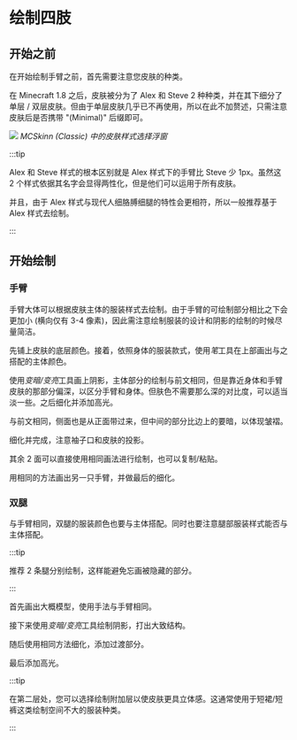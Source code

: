 # 绘制四肢

## 开始之前

在开始绘制手臂之前，首先需要注意您皮肤的种类。

在 Minecraft 1.8 之后，皮肤被分为了 Alex 和 Steve 2 种种类，并在其下细分了单层 / 双层皮肤。但由于单层皮肤几乎已不再使用，所以在此不加赘述，只需注意皮肤后是否携带 "(Minimal)" 后缀即可。

![](skin-type-selecting-page-cn.png)
*MCSkinn (Classic) 中的皮肤样式选择浮窗*

:::tip

Alex 和 Steve 样式的根本区别就是 Alex 样式下的手臂比 Steve 少 1px。虽然这 2 个样式依据其名字会显得两性化，但是他们可以运用于所有皮肤。

并且，由于 Alex 样式与现代人细胳膊细腿的特性会更相符，所以一般推荐基于 Alex 样式去绘制。

:::

## 开始绘制

### 手臂

手臂大体可以根据皮肤主体的服装样式去绘制。由于手臂的可绘制部分相比之下会更加小 (横向仅有 3-4 像素)，因此需注意绘制服装的设计和阴影的绘制的时候尽量简洁。

先铺上皮肤的底层颜色。接着，依照身体的服装款式，使用*笔*工具在上部画出与之搭配的主体颜色。

使用*变暗/变亮*工具画上阴影，主体部分的绘制与前文相同，但是靠近身体和手臂皮肤的那部分偏深，以区分手臂和身体。但肤色不需要那么深的对比度，可以适当淡一些。之后细化并添加高光。

与前文相同，侧面也是从正面带过来，但中间的部分比边上的要暗，以体现皱褶。

细化并完成，注意袖子口和皮肤的投影。

其余 2 面可以直接使用相同画法进行绘制，也可以复制/粘贴。

用相同的方法画出另一只手臂，并做最后的细化。

### 双腿

与手臂相同，双腿的服装颜色也要与主体搭配。同时也要注意腿部服装样式能否与主体搭配。

:::tip

推荐 2 条腿分别绘制，这样能避免忘画被隐藏的部分。

:::

首先画出大概模型，使用手法与手臂相同。

接下来使用*变暗/变亮*工具绘制阴影，打出大致结构。

随后使用相同方法细化，添加过渡部分。

最后添加高光。

:::tip

在第二层处，您可以选择绘制附加层以使皮肤更具立体感。这通常使用于短裙/短裤这类绘制空间不大的服装种类。

:::